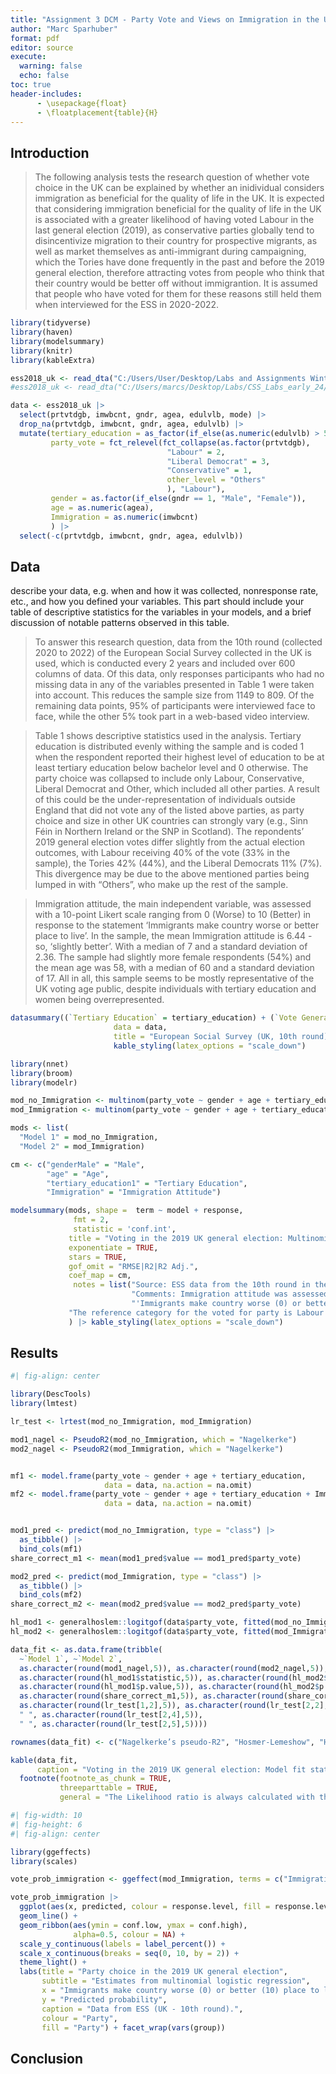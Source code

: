 ```yaml
---
title: "Assignment 3 DCM - Party Vote and Views on Immigration in the UK"
author: "Marc Sparhuber"
format: pdf
editor: source
execute:
  warning: false
  echo: false
toc: true
header-includes:
      - \usepackage{float}
      - \floatplacement{table}{H}
---
```


\newpage 

## Introduction

> The following analysis tests the research question of whether vote choice in the UK can be explained by whether an inidividual considers immigration as beneficial for the quality of life in the UK. It is expected that considering immigration beneficial for the quality of life in the UK is associated with a greater likelihood of having voted Labour in the last general election (2019), as conservative parties globally tend to disincentivize migration to their country for prospective migrants, as well as market themselves as anti-immigrant during campaigning, which the Tories have done frequently in the past and before the 2019 general election, therefore attracting votes from people who think that their country would be better off without immigrantion. It is assumed that people who have voted for them for these reasons still held them when interviewed for the ESS in 2020-2022.

```r
library(tidyverse)
library(haven)
library(modelsummary)
library(knitr)
library(kableExtra)

ess2018_uk <- read_dta("C:/Users/User/Desktop/Labs and Assignments Winter early 24/CSS_Labs_early_24/DCM/Assignment3/ESS10_gb.dta")
#ess2018_uk <- read_dta("C:/Users/marcs/Desktop/Labs/CSS_Labs_early_24/DCM/Assignment3/ESS10_gb.dta")
```


```r
data <- ess2018_uk |> 
  select(prtvtdgb, imwbcnt, gndr, agea, edulvlb, mode) |>
  drop_na(prtvtdgb, imwbcnt, gndr, agea, edulvlb) |>
  mutate(tertiary_education = as_factor(if_else(as.numeric(edulvlb) > 500, 1, 0)),
         party_vote = fct_relevel(fct_collapse(as.factor(prtvtdgb),
                                   "Labour" = 2,
                                   "Liberal Democrat" = 3,
                                   "Conservative" = 1,
                                   other_level = "Others"
                                   ), "Labour"),
         gender = as.factor(if_else(gndr == 1, "Male", "Female")),
         age = as.numeric(agea),
         Immigration = as.numeric(imwbcnt)
         ) |>
  select(-c(prtvtdgb, imwbcnt, gndr, agea, edulvlb))
```

## Data

describe your data, e.g. when and how it was collected, nonresponse rate, etc., and how you defined your variables. This part should include your table of descriptive statistics for the variables in your models, and a brief discussion of notable patterns observed in this table.

> To answer this research question, data from the 10th round (collected 2020 to 2022) of the European Social Survey collected in the UK is used, which is conducted every 2 years and included over 600 columns of data. Of this data, only responses participants who had no missing data in any of the variables presented in Table 1 were taken into account. This reduces the sample size from 1149 to 809. Of the remaining data points, 95% of participants were interviewed face to face, while the other 5% took part in a web-based video interview.

> Table 1 shows descriptive statistics used in the analysis. Tertiary education is distributed evenly withing the sample and is coded 1 when the respondent reported their highest level of education to be at least tertiary education below bachelor level and 0 otherwise. The party choice was collapsed to include only Labour, Conservative, Liberal Democrat and Other, which included all other parties. A result of this could be the under-representation of individuals outside England that did not vote any of the listed above parties, as party choice and size in other UK countries can strongly vary (e.g., Sinn Féin in Northern Ireland or the SNP in Scotland). The repondents' 2019 general election votes differ slightly from the actual election outcomes, with Labour receiving 40% of the vote (33% in the sample), the Tories 42% (44%), and the Liberal Democrats 11% (7%). This divergence may be due to the above mentioned parties being lumped in with "Others", who make up the rest of the sample.

> Immigration attitude, the main independent variable, was assessed with a 10-point Likert scale ranging from 0 (Worse) to 10 (Better) in response to the statement 'Immigrants make country worse or better place to live'. In the sample, the mean Immigration attitude is 6.44 - so, 'slightly better'. With a median of 7 and a standard deviation of 2.36. The sample had slightly more female respondents (54%) and the mean age was 58, with a median of 60 and a standard deviation of 17. All in all, this sample seems to be mostly representative of the UK voting age public, despite individuals with tertiary education and women being overrepresented.

```r
datasummary((`Tertiary Education` = tertiary_education) + (`Vote General Election 2019` = party_vote) + (`Gender` = gender) + Heading("Immigration Attitude", nearData = FALSE) * Immigration + Heading("Age", nearData = FALSE) * age + Heading("All", nearData = FALSE) * 1 ~ Mean + Median + SD + N + Percent(),
                       data = data,
                       title = "European Social Survey (UK, 10th round): Descriptive statistics") |>
                       kable_styling(latex_options = "scale_down")
```


```r
library(nnet)
library(broom)
library(modelr)

mod_no_Immigration <- multinom(party_vote ~ gender + age + tertiary_education, data = data, trace = F, model = T, na.action = na.exclude)
mod_Immigration <- multinom(party_vote ~ gender + age + tertiary_education + Immigration, data = data, trace = F, model = T, na.action = na.exclude)

mods <- list(
  "Model 1" = mod_no_Immigration,
  "Model 2" = mod_Immigration)

cm <- c("genderMale" = "Male",
        "age" = "Age",
        "tertiary_education1" = "Tertiary Education",
        "Immigration" = "Immigration Attitude")

modelsummary(mods, shape =  term ~ model + response,
              fmt = 2,
              statistic = 'conf.int',
             title = "Voting in the 2019 UK general election: Multinomial logistic regression",
             exponentiate = TRUE,
             stars = TRUE,
             gof_omit = "RMSE|R2|R2 Adj.",
             coef_map = cm,
              notes = list("Source: ESS data from the 10th round in the UK.", 
                           "Comments: Immigration attitude was assessed with the question:",
                           "'Immigrants make country worse (0) or better (10) place to live'. The reference category is 0.",
             "The reference category for the voted for party is Labour.")
             ) |> kable_styling(latex_options = "scale_down")
```

## Results

```r
#| fig-align: center

library(DescTools)
library(lmtest)

lr_test <- lrtest(mod_no_Immigration, mod_Immigration)

mod1_nagel <- PseudoR2(mod_no_Immigration, which = "Nagelkerke")
mod2_nagel <- PseudoR2(mod_Immigration, which = "Nagelkerke")


mf1 <- model.frame(party_vote ~ gender + age + tertiary_education,
                     data = data, na.action = na.omit)
mf2 <- model.frame(party_vote ~ gender + age + tertiary_education + Immigration,
                     data = data, na.action = na.omit)


mod1_pred <- predict(mod_no_Immigration, type = "class") |> 
  as_tibble() |> 
  bind_cols(mf1)
share_correct_m1 <- mean(mod1_pred$value == mod1_pred$party_vote)

mod2_pred <- predict(mod_Immigration, type = "class") |> 
  as_tibble() |> 
  bind_cols(mf2)
share_correct_m2 <- mean(mod2_pred$value == mod2_pred$party_vote)

hl_mod1 <- generalhoslem::logitgof(data$party_vote, fitted(mod_no_Immigration))
hl_mod2 <- generalhoslem::logitgof(data$party_vote, fitted(mod_Immigration))

data_fit <- as.data.frame(tribble(
  ~`Model 1`, ~`Model 2`,
  as.character(round(mod1_nagel,5)), as.character(round(mod2_nagel,5)),
  as.character(round(hl_mod1$statistic,5)), as.character(round(hl_mod2$statistic,5)),
  as.character(round(hl_mod1$p.value,5)), as.character(round(hl_mod2$p.value,5)),
  as.character(round(share_correct_m1,5)), as.character(round(share_correct_m2,5)),
  as.character(round(lr_test[1,2],5)), as.character(round(lr_test[2,2],5)),
  " ", as.character(round(lr_test[2,4],5)),
  " ", as.character(round(lr_test[2,5],5))))

rownames(data_fit) <- c("Nagelkerke’s pseudo-R2", "Hosmer-Lemeshow", "Hosmer-Lemeshow (p-values)", "Share of correct predictions", "Log Likelihood", "Likelihood Ratio", "Likelihood Ratio (p-value)")

kable(data_fit,
      caption = "Voting in the 2019 UK general election: Model fit statistics") |> 
  footnote(footnote_as_chunk = TRUE,
           threeparttable = TRUE, 
           general = "The Likelihood ratio is always calculated with the nested model to the left. Data from ESS (UK, 10th round).")
```



```r
#| fig-width: 10
#| fig-height: 6
#| fig-align: center

library(ggeffects)
library(scales)

vote_prob_immigration <- ggeffect(mod_Immigration, terms = c("Immigration", "tertiary_education"))

vote_prob_immigration |> 
  ggplot(aes(x, predicted, colour = response.level, fill = response.level)) +
  geom_line() +
  geom_ribbon(aes(ymin = conf.low, ymax = conf.high), 
              alpha=0.5, colour = NA) +
  scale_y_continuous(labels = label_percent()) +
  scale_x_continuous(breaks = seq(0, 10, by = 2)) +
  theme_light() +
  labs(title = "Party choice in the 2019 UK general election",
       subtitle = "Estimates from multinomial logistic regression",
       x = "Immigrants make country worse (0) or better (10) place to live",
       y = "Predicted probability",
       caption = "Data from ESS (UK - 10th round).",
       colour = "Party",
       fill = "Party") + facet_wrap(vars(group))
```

## Conclusion


